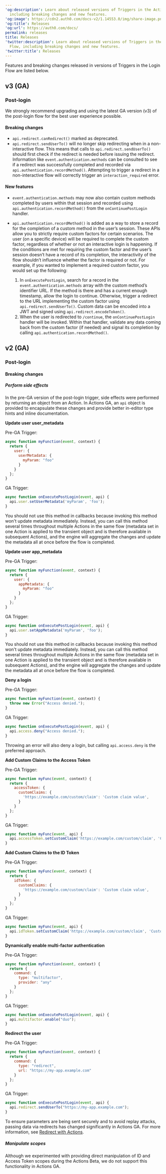 ---
'og:description': Learn about released versions of Triggers in the Actions Login Flow,
  including breaking changes and new features.
'og:image': https://cdn2.auth0.com/docs-v2/1.14553.0/img/share-image.png
'og:title': Releases
'og:url': https://auth0.com/docs/
permalink: releases
title: Releases
'twitter:description': Learn about released versions of Triggers in the Actions Login
  Flow, including breaking changes and new features.
'twitter:title': Releases
---
Features and breaking changes released in versions of Triggers in the Login Flow are listed below.

## v3 (GA)

### Post-login

<Callout icon="file-lines" color="#0EA5E9" iconType="regular">

We strongly recommend upgrading and using the latest GA version (v3) of the post-login flow for the best user experience possible.

</Callout>

#### Breaking changes

* `api.redirect.canRedirect()` marked as deprecated.
* `api.redirect.sendUserTo()` will no longer skip redirecting when in a non-interactive flow. This means that calls to `api.redirect.sendUserTo()` should first check if the redirect is needed before issuing the redirect. Information like `event.authentication.methods` can be consulted to see if a redirect was successfully completed and recorded via `api.authentication.recordMethod()`. Attempting to trigger a redirect in a non-interactive flow will correctly trigger an `interaction_required` error.

#### New features

* `event.authentication.methods` may now also contain custom methods completed by users within that session and recorded using `api.authentication.recordMethod()` from the `onContinuePostLogin` handler.
* `api.authentication.recordMethod()` is added as a way to store a record for the completion of a custom method in the user’s session. These APIs allow you to strictly require custom factors for certain scenarios. The user (on a specific device) will be required to complete the custom factor, regardless of whether or not an interactive login is happening.
  If the conditions are met for requiring the custom factor and the user’s session doesn’t have a record of its completion, the interactivity of the flow shouldn’t influence whether the factor is required or not.
  For example, if you wanted to implement a required custom factor, you would set up the following:

  1. In `onExecutePostLogin`, search for a record in the `event.authentication.methods` array with the custom method’s identifier URL. If the method is there and has a current enough timestamp, allow the login to continue. Otherwise, trigger a redirect to the URL implementing the custom factor using `api.redirect.sendUserTo()`. Custom data can be encoded into a JWT and signed using `api.redirect.encodeToken()`.
  2. When the user is redirected to `/continue`, the `onContinuePostLogin` handler will be invoked. Within that handler, validate any data coming back from the custom factor (if needed) and signal its completion by calling `api.authentication.recordMethod()`.

## v2 (GA)

### Post-login

#### Breaking changes

##### Perform side effects

In the pre-GA version of the post-login trigger, side effects were performed by returning an object from an Action. In Actions GA, an `api` object is provided to encapsulate these changes and provide better in-editor type hints and inline documentation.

**Update user user_metadata**

Pre-GA Trigger:

```js lines
async function myFunction(event, context) {
  return {
    user: {
      userMetadata: {
        myParam: "foo"
      }
    }
  };
}
```






GA Trigger:

```js lines
async function onExecutePostLogin(event, api) {
  api.user.setUserMetadata('myParam', 'foo');
}
```






<Callout icon="file-lines" color="#0EA5E9" iconType="regular">

You should not use this method in callbacks because invoking this method won't update metadata immediately. Instead, you can call this method several times throughout multiple Actions in the same flow (metadata set in one Action is applied to the transient object and is therefore available in subsequent Actions), and the engine will aggregate the changes and update the metadata all at once before the flow is completed.

</Callout>

**Update user app_metadata**

Pre-GA Trigger:

```js lines
async function myFunction(event, context) {
  return {
    user: {
      appMetadata: {
        myParam: "foo"
      }
    }
  };
}
```






GA Trigger:

```js lines
async function onExecutePostLogin(event, api) {
  api.user.setAppMetadata('myParam', 'foo');
}
```






<Callout icon="file-lines" color="#0EA5E9" iconType="regular">

You should not use this method in callbacks because invoking this method won't update metadata immediately. Instead, you can call this method several times throughout multiple Actions in the same flow (metadata set in one Action is applied to the transient object and is therefore available in subsequent Actions), and the engine will aggregate the changes and update the metadata all at once before the flow is completed.

</Callout>

**Deny a login**

Pre-GA Trigger:

```js lines
async function myFunction(event, context) {
  throw new Error("Access denied.");
}
```






GA Trigger:

```js lines
async function onExecutePostLogin(event, api) {
  api.access.deny("Access denied.");
}
```






<Callout icon="file-lines" color="#0EA5E9" iconType="regular">

Throwing an error will also deny a login, but calling `api.access.deny` is the preferred approach.

</Callout>

**Add Custom Claims to the <Tooltip tip="Access Token: Authorization credential, in the form of an opaque string or JWT, used to access an API." cta="View Glossary" href="/docs/glossary?term=Access+Token">Access Token</Tooltip>**

Pre-GA Trigger:

```js lines
async function myFunc(event, context) {
  return {
    accessToken: {
      customClaims: {
        'https://example.com/custom/claim': 'Custom claim value',
      }
    }
  };
}
```






GA Trigger:

```js lines
async function myFunc(event, api) {
  api.accessToken.setCustomClaim('https://example.com/custom/claim', 'Custom claim value');
}
```






**Add Custom Claims to the <Tooltip tip="ID Token: Credential meant for the client itself, rather than for accessing a resource." cta="View Glossary" href="/docs/glossary?term=ID+Token">ID Token</Tooltip>**

Pre-GA Trigger:

```js lines
async function myFunc(event, context) {
  return {
    idToken: {
      customClaims: {
        'https://example.com/custom/claim': 'Custom claim value',
      }
    }
  };
}
```






GA Trigger:

```js lines
async function myFunc(event, api) {
  api.idToken.setCustomClaim('https://example.com/custom/claim', 'Custom claim value');
}
```






**Dynamically enable <Tooltip tip="Multi-factor authentication (MFA): User authentication process that uses a factor in addition to username and password such as a code via SMS." cta="View Glossary" href="/docs/glossary?term=multi-factor+authentication">multi-factor authentication</Tooltip>**

Pre-GA Trigger:

```js lines
async function myFunction(event, context) {
  return {
    command: {
      type: "multifactor",
      provider: "any"
    }
  };
}
```






GA Trigger:

```js lines
async function onExecutePostLogin(event, api) {
  api.multifactor.enable("duo");
}
```






**Redirect the user**

Pre-GA Trigger:

```js lines
async function myFunction(event, context) {
  return {
    command: {
      type: "redirect",
      url: "https://my-app.example.com"
    }
  };
}
```






GA Trigger:

```js lines
async function onExecutePostLogin(event, api) {
  api.redirect.sendUserTo("https://my-app.example.com");
}
```






To ensure parameters are being sent securely and to avoid replay attacks, passing data via redirects has changed significantly in Actions GA. For more information, see [Redirect with Actions](/docs/customize/actions/explore-triggers/signup-and-login-triggers/login-trigger/redirect-with-actions).

##### Manipulate scopes

Although we experimented with providing direct manipulation of ID and Access Token scopes during the Actions Beta, we do not support this functionality in Actions GA.